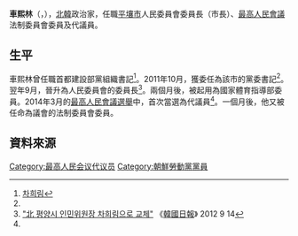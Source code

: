 {{noteTA
|G1=Country
|1=zh:北朝鮮; zh-cn:朝鲜; zh-tw:朝鮮; zh-hk:朝鮮; zh-sg:朝鲜;
}}

'''車熙林'''（{{kor|k=차희림|hj=車熙林|rm=Cha Hui-rim}}，{{bd|1953年|||}}），[[北韓|北韓]]政治家，任職[[平壤市|平壤市]]人民委員會委員長（市長）、[[最高人民會議|最高人民會議]]法制委員會委員及代議員。

==生平==
車熙林曾任職首都建設部黨組織書記<ref name="unikorea">[http://nkinfo.unikorea.go.kr/nkp/theme/viewPeople.do?pageIndex=7&nkpmno=42270&nkPrsnKornm=&fromYear=&fromMonth=&toYear=&toMonth=&nkPrsnBirthGnacd=&nkPrsnSchulNm=&nkPrsnCareerCn=%EC%B5%9C%EA%B3%A0%EC%9D%B8%EB%AF%BC%ED%9A%8C%EC%9D%98+%EC%A0%9C13%EA%B8%B0+%EB%8C%80%EC%9D%98%EC%9B%90&nkOrgNm= 차희림]</ref>。2011年10月，獲委任為該市的黨委書記<ref name="unikorea"/>。翌年9月，晉升為人民委員會的委員長<ref>[http://news.hankooki.com/lpage/politics/201209/h2012091421401921000.htm "北 평양시 인민위원장 차희림으로 교체"] {{webarchive|url=https://web.archive.org/web/20140502175855/http://news.hankooki.com/lpage/politics/201209/h2012091421401921000.htm |date=2014-05-02 }} 《[[韓國日報|韓國日報]]》 2012 9 14</ref>。兩個月後，被起用為國家體育指導部委員。2014年3月的[[2014年朝鮮民主主義人民共和國最高人民會議選舉|最高人民會議選舉]]中，首次當選為代議員<ref name="unikorea"/>。一個月後，他又被任命為議會的法制委員會委員。

==資料來源==
{{reflist}}

[[Category:最高人民会议代议员|Category:最高人民会议代议员]]
[[Category:朝鮮勞動黨黨員|Category:朝鮮勞動黨黨員]]